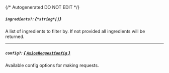 {/* Autogenerated DO NOT EDIT  */}
##### `ingredients?`: *{`*string*[]`}*
A list of ingredients to filter by. If not provided all ingredients will be returned.

---
##### `config?`: [*{ `AxiosRequestConfig` }*](https://axios-http.com/docs/req_config)
Available config options for making requests.


